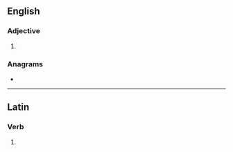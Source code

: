 {{also|Saner}}
==English==

===Adjective===
{{head|en|adjective comparative form}}

# {{en-comparative of|sane}}

===Anagrams===
* {{anagrams|en|a=aenrs|Naser|Nears|RNase|Serna|Snare|eRNAs|earns|ernas|nares|nears|reans|snare}}

----

==Latin==

===Verb===
{{la-verb-form|sāner}}

# {{inflection of|sānō||1|s|pres|pasv|subj|lang=la}}